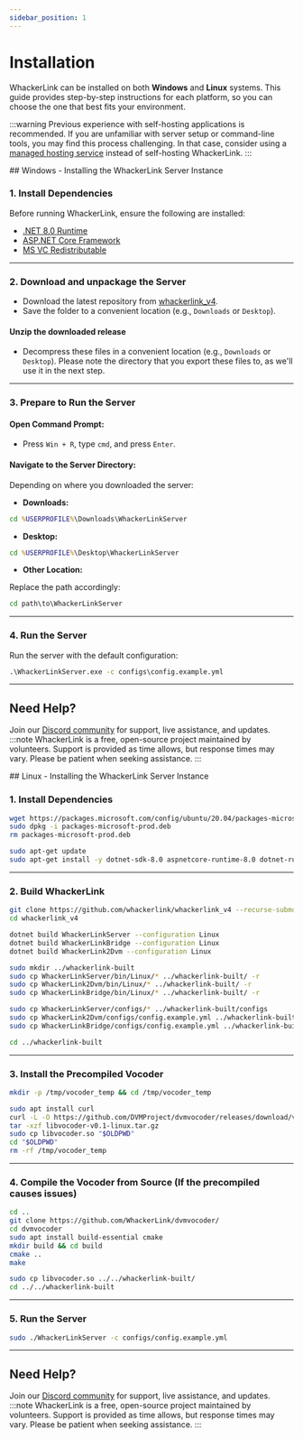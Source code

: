 ```yaml
---
sidebar_position: 1
---
```


# Installation

WhackerLink can be installed on both **Windows** and **Linux** systems. This guide provides step-by-step instructions for each platform, so you can choose the one that best fits your environment.

:::warning
Previous experience with self-hosting applications is recommended. If you are unfamiliar with server setup or command-line tools, you may find this process challenging. In that case, consider using a [managed hosting service](/whackerlink-docs/docs/whackerlink_v4/) instead of self-hosting WhackerLink.
:::

<Tabs>
  <TabItem value="windows" label="🪟 Windows" default>
## Windows - Installing the WhackerLink Server Instance

### 1. Install Dependencies

Before running WhackerLink, ensure the following are installed:

- [.NET 8.0 Runtime](https://aka.ms/dotnet-core-applaunch?missing_runtime=true&arch=x86&rid=win-x86&os=win10&apphost_version=8.0.13)
- [ASP.NET Core Framework](https://aka.ms/dotnet-core-applaunch?framework=Microsoft.AspNetCore.App&framework_version=8.0.0&arch=x86&rid=win-x86&os=win10)
- [MS VC Redistributable](https://aka.ms/vs/17/release/vc_redist.x86.exe)

---

### 2. Download and unpackage the Server

- Download the latest repository from [whackerlink_v4](https://github.com/WhackerLink/whackerlink_v4/releases).
- Save the folder to a convenient location (e.g., `Downloads` or `Desktop`).

#### Unzip the downloaded release

- Decompress these files in a convenient location (e.g., `Downloads` or `Desktop`). Please note the directory that you export these files to, as we'll use it in the next step.

---

### 3. Prepare to Run the Server

#### Open Command Prompt:

- Press `Win + R`, type `cmd`, and press `Enter`.

#### Navigate to the Server Directory:

Depending on where you downloaded the server:

- **Downloads:**

```cmd
cd %USERPROFILE%\Downloads\WhackerLinkServer
```

- **Desktop:**

```cmd
cd %USERPROFILE%\Desktop\WhackerLinkServer
```

- **Other Location:**

Replace the path accordingly:

```cmd
cd path\to\WhackerLinkServer
```

---

### 4. Run the Server

Run the server with the default configuration:

```cmd
.\WhackerLinkServer.exe -c configs\config.example.yml
```

---

## Need Help?

Join our [Discord community](https://discord.gg/FeQMmc33VV) for support, live assistance, and updates.
:::note
WhackerLink is a free, open-source project maintained by volunteers. Support is provided as time allows, but response times may vary. Please be patient when seeking assistance.
:::

  </TabItem>
  <TabItem value="linux" label="🐧 Linux" default>
## Linux - Installing the WhackerLink Server Instance

### 1. Install Dependencies

```bash
wget https://packages.microsoft.com/config/ubuntu/20.04/packages-microsoft-prod.deb -O packages-microsoft-prod.deb
sudo dpkg -i packages-microsoft-prod.deb
rm packages-microsoft-prod.deb

sudo apt-get update
sudo apt-get install -y dotnet-sdk-8.0 aspnetcore-runtime-8.0 dotnet-runtime-8.0 git
```

---

### 2. Build WhackerLink

```bash
git clone https://github.com/whackerlink/whackerlink_v4 --recurse-submodules
cd whackerlink_v4

dotnet build WhackerLinkServer --configuration Linux
dotnet build WhackerLinkBridge --configuration Linux
dotnet build WhackerLink2Dvm --configuration Linux

sudo mkdir ../whackerlink-built
sudo cp WhackerLinkServer/bin/Linux/* ../whackerlink-built/ -r
sudo cp WhackerLink2Dvm/bin/Linux/* ../whackerlink-built/ -r
sudo cp WhackerLinkBridge/bin/Linux/* ../whackerlink-built/ -r

sudo cp WhackerLinkServer/configs/* ../whackerlink-built/configs
sudo cp WhackerLink2Dvm/configs/config.example.yml ../whackerlink-built/configs/whackerlinkdvm-config.yml
sudo cp WhackerLinkBridge/configs/config.example.yml ../whackerlink-built/configs/whackerlinkbridge-config.yml

cd ../whackerlink-built
```

---

### 3. Install the Precompiled Vocoder

```bash
mkdir -p /tmp/vocoder_temp && cd /tmp/vocoder_temp

sudo apt install curl
curl -L -O https://github.com/DVMProject/dvmvocoder/releases/download/v0.1/libvocoder-v0.1-linux.tar.gz
tar -xzf libvocoder-v0.1-linux.tar.gz
sudo cp libvocoder.so "$OLDPWD"
cd "$OLDPWD"
rm -rf /tmp/vocoder_temp
```

---

### 4. Compile the Vocoder from Source (If the precompiled causes issues)

```bash
cd ..
git clone https://github.com/WhackerLink/dvmvocoder/
cd dvmvocoder
sudo apt install build-essential cmake
mkdir build && cd build
cmake ..
make

sudo cp libvocoder.so ../../whackerlink-built/
cd ../../whackerlink-built
```

---

### 5. Run the Server

```bash
sudo ./WhackerLinkServer -c configs/config.example.yml
```

---

## Need Help?

Join our [Discord community](https://discord.gg/FeQMmc33VV) for support, live assistance, and updates.
:::note
WhackerLink is a free, open-source project maintained by volunteers. Support is provided as time allows, but response times may vary. Please be patient when seeking assistance.
:::
  </TabItem>
</Tabs>